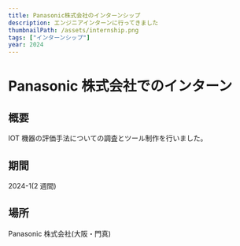```yaml
---
title: Panasonic株式会社のインターンシップ
description: エンジニアインターンに行ってきました
thumbnailPath: /assets/internship.png
tags: ["インターンシップ"]
year: 2024
---
```


# Panasonic 株式会社でのインターン

## 概要

IOT 機器の評価手法についての調査とツール制作を行いました。

## 期間

2024-1(2 週間)

## 場所

Panasonic 株式会社(大阪・門真)
